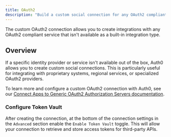 ```yaml
---
title: OAuth2
description: "Build a custom social connection for any OAuth2 compliant authorization server."
---
```


The custom OAuth2 connection allows you to create integrations with any OAuth2 compliant service that isn't available as a built-in integration type.

## Overview

If a specific identity provider or service isn't available out of the box, Auth0 allows you to create custom social connections. This is particularly useful for integrating with proprietary systems, regional services, or specialized OAuth2 providers.

To learn more and configure a custom OAuth2 connection with Auth0, see our [Connect Apps to Generic OAuth2 Authorization Servers documentation](https://auth0.com/docs/authenticate/identity-providers/social-identity-providers/oauth2).

### Configure Token Vault
After creating the connection, at the bottom of the connection settings in the `Advanced` section enable the `Enable Token Vault` toggle. This will allow your connection to retrieve and store access tokens for third-party APIs.